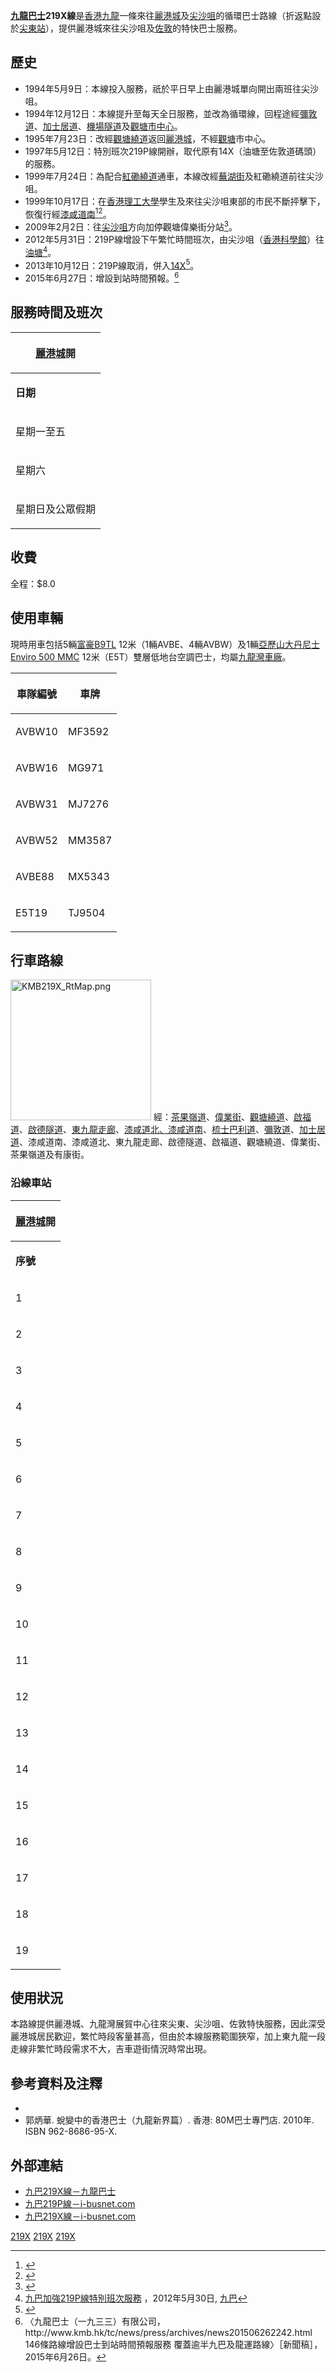{{公共汽車路線資訊
| 代表圖像             = KMB Alexander Dennis Enviro 500 MMC 12m Coach (ADL bodywork) (51387238664).jpg
| 路線名稱             = 九龍巴士219X線
| 外文名稱             = KMB Route 219X	
| 經營者               = 九龍巴士 
| 所屬車廠             = 九龍灣車廠（K）
| 全程行駛里程         = 19.6公里
| 全程行車時間         = 75分鐘
| 起點站               = [[麗港城|麗港城]]
| 途經地點             = [[觀塘繞道|觀塘繞道]]、[[啟德隧道|啟德隧道]]、[[東九龍走廊|東九龍走廊]]、[[尖沙咀|尖沙咀]]、[[佐敦|佐敦]]、[[茶果嶺道|茶果嶺道]]
| 終點站               = [[尖東站|尖東站]]（循環點）
| 路線性質             = 循環線
| 服務時間             = 06:45-00:00
| 起點站服務時間       =
| 終點站服務時間       =
| 班次頻率             = 15-20分
| 路線用車             = [[富豪B9TL|富豪B9TL]]（AVBWU）<br> [[亞歷山大丹尼士Enviro_500_MMC|亞歷山大丹尼士Enviro 500 MMC]]（E5T）
| 全程收費             = $8.0
| 分段收費站點         = 無
| 去程分段收費站點     =
| 回程分段收費站點     =
| 主要競爭交通         = [[九龍巴士W2線|W2]]、[[九龍巴士14X線|14X]]、[[九龍巴士215X線|215X]]
| 服務時間以外替代路線 = 無
| 備註                 =
}}

'''[[九龍巴士|九龍巴士]]219X線'''是[[香港|香港]][[九龍|九龍]]一條來往[[麗港城|麗港城]]及[[尖沙咀|尖沙咀]]的循環巴士路線（折返點設於[[尖東站|尖東站]]），提供麗港城來往尖沙咀及[[佐敦|佐敦]]的特快巴士服務。

==歷史==
*1994年5月9日：本線投入服務，祇於平日早上由麗港城單向開出兩班往尖沙咀。
*1994年12月12日：本線提升至每天全日服務，並改為循環線，回程途經[[彌敦道|彌敦道]]、[[加士居道|加士居道]]、[[啟德隧道|機場隧道]]及[[觀塘市中心|觀塘市中心]]。
*1995年7月23日：改經[[觀塘繞道|觀塘繞道]]返回[[麗港城|麗港城]]，不經[[觀塘|觀塘]]市中心。
*1997年5月12日：特別班次219P線開辦，取代原有14X（油塘至佐敦道碼頭）的服務。
*1999年7月24日：為配合[[紅磡繞道|紅磡繞道]]通車，本線改經[[蕪湖街|蕪湖街]]及紅磡繞道前往尖沙咀。
*1999年10月17日：在[[香港理工大學|香港理工大學]]學生及來往尖沙咀東部的市民不斷抨擊下，恢復行經[[漆咸道南|漆咸道南]]<ref>{{Cite web |url=http://www.681busterminal.com/kn-219p.html |title=681巴士總站 |access-date=2008-08-26 |archive-date=2020-11-02 |archive-url=https://web.archive.org/web/20201102203243/http://www.681busterminal.com/kn-219p.html }}</ref><ref>{{Cite web |url=http://www.681busterminal.com/kn-219x.html |title=681巴士總站 |access-date=2008-07-11 |archive-date=2021-04-25 |archive-url=https://web.archive.org/web/20210425141623/http://www.681busterminal.com/kn-219x.html }}</ref>。
*2009年2月2日：往[[尖沙咀|尖沙咀]]方向加停觀塘偉樂街分站<ref>{{Cite web |url=http://www.hkitalk.net/HKiTalk2/viewthread.php?tid=357770&page=1 |title=九巴40, 219P, 219X加站(偉業街西行)(已確認，2/2實施) |accessdate=2014-04-17 |archive-date=2015-09-24 |archive-url=https://web.archive.org/web/20150924030912/http://www.hkitalk.net/HKiTalk2/viewthread.php?tid=357770&page=1 |dead-url=no }}</ref>。
*2012年5月31日：219P線增設下午繁忙時間班次，由尖沙咀（[[香港科學館|香港科學館]]）往[[油塘|油塘]]<ref>[http://www.kmb.hk/tc/news/press/archives/news201205301683.html 九巴加強219P線特別班次服務] {{Wayback|url=http://www.kmb.hk/tc/news/press/archives/news201205301683.html |date=20201101110041 }}，2012年5月30日, [[九巴|九巴]]</ref>。
*2013年10月12日：219P線取消，併入[[九龍巴士14X線|14X]]<ref>{{Cite web |url=http://www.kmb.hk/tc/news/realtimenews.html?page=1381218486_9120_0.jpg |title=九巴乘客通告：《219P取消路線》 |accessdate=2013-10-09 |archive-date=2020-11-02 |archive-url=https://web.archive.org/web/20201102081854/http://www.kmb.hk/tc/news/realtimenews.html?page=1381218486_9120_0.jpg |dead-url=no }}</ref>。
*2015年6月27日：增設到站時間預報。<ref>〈九龍巴士（一九三三）有限公司，http://www.kmb.hk/tc/news/press/archives/news201506262242.html {{Wayback|url=http://www.kmb.hk/tc/news/press/archives/news201506262242.html |date=20201106000042 }} 146條路線增設巴士到站時間預報服務 覆蓋逾半九巴及龍運路線〉［新聞稿］，2015年6月26日。</ref>

==服務時間及班次==
{|class="wikitable" style="text-align: center"
!colspan="3"|[[麗港城|麗港城]]開
|-
!'''日期'''!!'''服務時間'''!!'''班次（分鐘）'''
|-
|rowspan=7|星期一至五||06:45-09:00||15
|-
|09:00-16:00||20
|-
|16:00-17:45||15
|-
|17:45-19:15||18
|-
|19:15-20:15||20
|-
|20:15-22:00||15
|-
|22:00-00:00||20
|-
|rowspan=9|星期六||06:45-08:45||20
|-
|08:45-13:30||15
|-
|13:30-14:30||20
|-
|14:30-15:00||15
|-
|15:00-17:00||20
|-
|17:00-19:00||15
|-
|19:00-21:00||20
|-
|21:00-22:00||15
|-
|22:00-00:00||20
|-
|rowspan=3|星期日及公眾假期||06:45-12:45||20
|-
|12:45-15:00||15
|-
|15:00-00:00||20
|}

==收費==
全程：$8.0
{{fare-remarks|KMB|fcs=Y}}

==使用車輛==
現時用車包括5輛[[富豪B9TL|富豪B9TL]] 12米（1輛AVBE、4輛AVBW）及1輛[[亞歷山大丹尼士Enviro_500_MMC|亞歷山大丹尼士Enviro 500 MMC]] 12米（E5T）雙層低地台空調巴士，均屬[[九巴九龍灣車廠|九龍灣車廠]]。
{| class="wikitable mw-collapsible mw-collapsed" style="text-align:center"
!車隊編號
!車牌
|-
|AVBW10
|MF3592
|-
|AVBW16
|MG971
|-
|AVBW31
|MJ7276
|-
|AVBW52
|MM3587
|-
|AVBE88
|MX5343
|-
|E5T19
|TJ9504
|}

==行車路線==
[[File:KMB219X_RtMap.png|225px]]
經：[[茶果嶺道|茶果嶺道]]、[[偉業街|偉業街]]、[[觀塘繞道|觀塘繞道]]、[[啟福道|啟福道]]、[[啟德隧道|啟德隧道]]、[[東九龍走廊|東九龍走廊]]、[[漆咸道|漆咸道北、漆咸道南]]、[[梳士巴利道|梳士巴利道]]、[[彌敦道|彌敦道]]、[[加士居道|加士居道]]、漆咸道南、漆咸道北、東九龍走廊、啟德隧道、啟福道、觀塘繞道、偉業街、茶果嶺道及有康街。

===沿線車站===
{|class="wikitable" style="text-align: center"
!colspan=6|[[麗港城|麗港城]]開
|-
!'''序號'''!!'''車站名稱'''!!'''位置'''
|-
|1||[[麗港城|麗港城]]巴士總站||[[麗港城公共運輸交匯處|麗港城公共運輸交匯處]]
|-
|2||[[麗港中心|麗港中心]]||[[茶果嶺道|茶果嶺道]]
|-
|3||偉樂街||[[偉業街|偉業街]]
{{Routemapbreak|colspan=5|{{SR|2}}[[觀塘繞道|觀塘繞道]]}}
|-
|4||[[九龍灣國際展貿中心|九龍灣國際展貿中心]]（L1）||[[啟福道|啟福道]]
{{Routemapbreak|colspan=5|{{SR|5}}[[啟德隧道|啟德隧道]]、[[東九龍走廊|東九龍走廊]]、[[漆咸道北|漆咸道北]]}}
|-
|5||[[香港理工大學|香港理工大學]]||rowspan=3|[[漆咸道南|漆咸道南]]
|-
|6||[[香港科學館|香港科學館]]
|-
|7||[[麼地道|麼地道]]
|-
|8||[[尖東站|尖東站]]<ref>循環線折返點。</ref>||[[梳士巴利道|梳士巴利道]]
|-
|9||[[半島酒店|半島酒店]]（N1）||rowspan=4|[[彌敦道|彌敦道]]
|-
|10||[[九龍公園|九龍公園]]（N7）
|-
|11||[[警察總區#西九龍總區|尖沙咀警署]]（N14）
|- 
|12||[[南京街_(香港)|南京街]]（N24）
|-
|13||[[勞資審裁處|勞資審裁處]]||[[加士居道|加士居道]]
|-
|14||山谷道||[[漆咸道北|漆咸道北]]
{{Routemapbreak|colspan=5|{{SR|5}}東九龍走廊、啟德隧道}}
|-
|15||九龍灣國際展貿中心（K1）||啟福道
{{Routemapbreak|colspan=5|{{SR|2}}觀塘繞道}}
|-
|16||偉樂街||偉業街
|-
|17||麗港中心||rowspan=2|茶果嶺道
|-
|18||[[麗港城商場|麗港城商場]]
|-
|19||麗港城巴士總站||麗港城公共運輸交匯處
|}

==使用狀況==
本路線提供麗港城、九龍灣展貿中心往來尖東、尖沙咀、佐敦特快服務，因此深受麗港城居民歡迎，繁忙時段客量甚高，但由於本線服務範圍狹窄，加上東九龍一段走線非繁忙時段需求不大，吉車遊街情況時常出現。

==參考資料及注釋==
{{Reflist|2}}
*{{Cite book zh | author = 容偉釗 | title = 二十世紀九龍區巴士路線發展史 | location = 香港 | publisher = BSI（香港）公司 | date = 2001年11月}}
*郭炳華. 蛻變中的香港巴士（九龍新界篇）. 香港: 80M巴士專門店. 2010年. ISBN 962-8686-95-X.

==外部連結==
{{commonscat|KMB Route 219P|九龍巴士219P線}}
{{commonscat|KMB Route 219X}}
*[http://www.kmb.hk/chinese.php?page=search&prog=route_no.php&route_no=219X 九巴219X線－九龍巴士] {{Wayback|url=http://www.kmb.hk/chinese.php?page=search&prog=route_no.php&route_no=219X |date=20050209223134 }}
*[https://web.archive.org/web/20080708201751/http://www.i-busnet.com/busroute/kmb/kmbr219p.php 九巴219P線－i-busnet.com]
*[http://www.i-busnet.com/busroute/kmb/kmbr219x.php 九巴219X線－i-busnet.com] {{Wayback|url=http://www.i-busnet.com/busroute/kmb/kmbr219x.php |date=20201127195237 }}

{{九龍巴士特快巴士路線}}
{{觀塘區巴士路線列表}}
{{油尖旺區巴士路線列表}}
{{啟德隧道巴士路線}}

[[Category:九龍巴士路線|219X]]
[[Category:觀塘區巴士路線|219X]]
[[Category:油尖旺區巴士路線|219X]]
